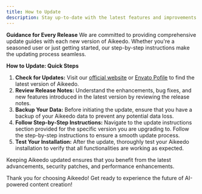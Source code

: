 ```yaml
---
title: How to Update
description: Stay up-to-date with the latest features and improvements by following our straightforward update instructions for each new version of Aikeedo.
---
```


**Guidance for Every Release**
We are committed to providing comprehensive update guides with each new version of Aikeedo. Whether you're a seasoned user or just getting started, our step-by-step instructions make the updating process seamless.

**How to Update: Quick Steps**

1. **Check for Updates:** Visit our [official website](https://aikeedo.com) or [Envato Pofile](https://codecanyon.net/user/heyaikeedo) to find the latest version of Aikeedo.
2. **Review Release Notes:** Understand the enhancements, bug fixes, and new features introduced in the latest version by reviewing the release notes.
3. **Backup Your Data:** Before initiating the update, ensure that you have a backup of your Aikeedo data to prevent any potential data loss.
4. **Follow Step-by-Step Instructions:** Navigate to the update instructions section provided for the specific version you are upgrading to. Follow the step-by-step instructions to ensure a smooth update process.
5. **Test Your Installation:** After the update, thoroughly test your Aikeedo installation to verify that all functionalities are working as expected.

Keeping Aikeedo updated ensures that you benefit from the latest advancements, security patches, and performance enhancements.

Thank you for choosing Aikeedo! Get ready to experience the future of AI-powered content creation!
